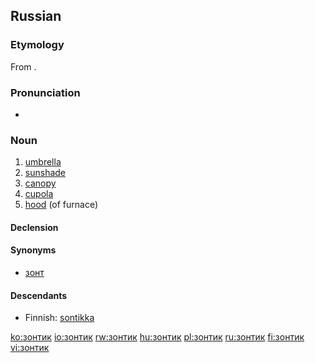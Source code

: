 ==Russian==

===Etymology===
From {{etyl|nl|ru}} {{term|zonnedek||cover from sun|lang=nl}}.

===Pronunciation===
*{{audio|Ru-зонтик.ogg|audio}}

===Noun===
{{ru-noun|tr=zóntik|g=m}}

#[[umbrella]]
#[[sunshade]]
#[[canopy]]
#[[cupola]]
#[[hood]] (of furnace)

====Declension====
{{ru-noun-inan-vel-1||зо́нтик}}

====Synonyms====
*[[зонт]]

====Descendants====
* Finnish: [[sontikka]]

[[ko:зонтик]]
[[io:зонтик]]
[[rw:зонтик]]
[[hu:зонтик]]
[[pl:зонтик]]
[[ru:зонтик]]
[[fi:зонтик]]
[[vi:зонтик]]